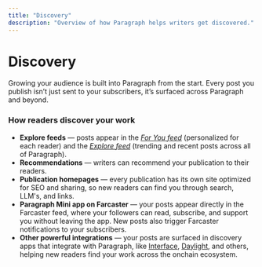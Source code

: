 ```yaml
---
title: "Discovery"
description: "Overview of how Paragraph helps writers get discovered."
---
```


# **Discovery**

Growing your audience is built into Paragraph from the start. Every post you publish isn’t just sent to your subscribers, it’s surfaced across Paragraph and beyond.

### **How readers discover your work**

- **Explore feeds** — posts appear in the [_For You feed_](https://paragraph.com/home) (personalized for each reader) and the [_Explore feed_](https://paragraph.com/explore) (trending and recent posts across all of Paragraph).
- **Recommendations** — writers can recommend your publication to their readers.
- **Publication homepages** — every publication has its own site optimized for SEO and sharing, so new readers can find you through search, LLM's, and links.
- **Paragraph Mini app on Farcaster** — your posts appear directly in the Farcaster feed, where your followers can read, subscribe, and support you without leaving the app. New posts also trigger Farcaster notifications to your subscribers.
- **Other powerful integrations** — your posts are surfaced in discovery apps that integrate with Paragraph, like [Interface](https://www.interface.social/), [Daylight](https://www.daylight.xyz/), and others, helping new readers find your work across the onchain ecosystem.